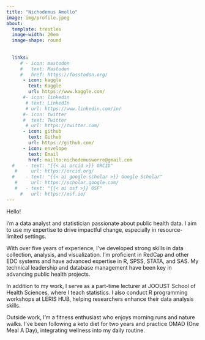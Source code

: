 ```yaml
---
title: "Nichodemus Amollo"
image: img/profile.jpeg
about:
  template: trestles
  image-width: 20em
  image-shape: round
 
  
  links:
     # - icon: mastodon
     #   text: Mastodon
     #   href: https://fosstodon.org/
      - icon: kaggle
        text: Kaggle
        url: https://www.kaggle.com/
      #- icon: linkedin
       # text: LinkedIn
       # url: https://www.linkedin.com/in/
      #- icon: twitter
      #  text: Twitter
       # url: https://twitter.com/
      - icon: github
        text: Github
        url: https://github.com/
      - icon: envelope
        text: Email
        href: mailto:nichodemuswerre@gmail.com
  #    - text: "{{< ai orcid >}} ORCID"
   #     url: https://orcid.org/
  #    - text: "{{< ai google-scholar >}} Google Scholar"
   #     url: https://scholar.google.com/
   #   - text: "{{< ai osf >}} OSF"
     #   url: https://osf.io/
---
```


Hello!

I’m a data analyst and statistician passionate about public health data. I aim to use my expertise to drive impactful change, especially in resource-limited settings.

With over five years of experience, I've developed strong skills in data collection, analysis, and visualization. I'm proficient in RedCap and other EDC systems and have advanced expertise in R, SPSS, STATA, and SAS. My technical leadership and database management have been key in advancing public health projects.

In addition to my work, I serve as a part-time lecturer at JOOUST School of Health Sciences, where I teach statistics. I also conduct R programming workshops at LERIS HUB, helping researchers enhance their data analysis skills.

Outside work, I’m a fitness enthusiast who enjoys morning runs and nature walks. I’ve been following a keto diet for two years and practice OMAD (One Meal A Day), integrating wellness into my daily routine.



